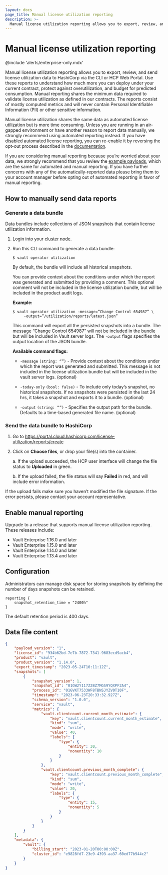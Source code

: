 ```yaml
---
layout: docs
page_title: Manual license utilization reporting
description: >-
  Manual license utilization reporting allows you to export, review, and send license utilization data to HashiCorp through the CLI or HCP Web Portal.
---
```


# Manual license utilization reporting

@include 'alerts/enterprise-only.mdx'

Manual license utilization reporting allows you to export, review, and send
license utilization data to HashiCorp via the CLI or HCP Web Portal. Use these
reports to understand how much more you can deploy under your current contract,
protect against overutilization, and budget for predicted consumption. Manual
reporting shares the minimum data required to validate license utilization as
defined in our contracts. The reports consist of mostly computed metrics and
will never contain Personal Identifiable Information (PII) or other sensitive
information. 

Manual license utilization shares the same data as automated license utilization
but is more time consuming. Unless you are running in an air-gapped environment
or have another reason to report data manually, we strongly recommend using
automated reporting instead. If you have disabled automated license reporting,
you can re-enable it by reversing the opt-out process described in the
[documentation](/vault/docs/enterprise/license/utilization-reporting#opt-out). 

If you are considering manual reporting because you’re worried about your data,
we strongly recommend that you review the [example
payloads](#data-file-content), which are the same for automated and manual
reporting. If you have further concerns with any of the automatically-reported
data please bring them to your account manager before opting out of automated
reporting in favor of manual reporting.

## How to manually send data reports

### Generate a data bundle

Data bundles include collections of JSON snapshots that contain license
utilization information.  

1. Login into your [cluster node](/vault/tutorials/cloud/vault-access-cluster).
1. Run this CLI command to generate a data bundle:

   ```shell-session
   $ vault operator utilization
   ```

   By default, the bundle will include all historical snapshots. 

   You can provide context about the conditions under which the report was
   generated and submitted by providing a comment. This optional comment will
   not be included in the license utilization bundle, but will be included in
   the product audit logs. 

   **Example:**

   ```shell-session
   $ vault operator utilization -message=”Change Control 654987” \
        -output=”/utilization/reports/latest.json”
   ```

   This command will export all the persisted snapshots into a bundle. The
   message “Change Control 654987” will not be included in the bundle but will
   be included in Vault server logs. The `-output` flags specifies the output
   location of the JSON bundle. 

   **Available command flags:**

   - `-message` `(string: “”)` - Provide context about the conditions under
   which the report was generated and   submitted. This message is not included
   in the license utilization bundle but will be included in the   vault server
   logs. (optional)

   - `-today-only` `(bool: false)` - To include only today’s snapshot, no
   historical snapshots. If no snapshots   were persisted in the last 24 hrs, it
   takes a snapshot and exports it to a bundle. (optional)    
   
   - `-output` `(string: “”)` - Specifies the output path for the bundle.
   Defaults to a time-based generated file name. (optional)


### Send the data bundle to HashiCorp

1. Go to https://portal.cloud.hashicorp.com/license-utilization/reports/create
1. Click on **Choose files**, or drop your file(s) into the container.

    a. If the upload succeeded, the HCP user interface will change the file
    status to **Uploaded** in green.
    
    b. If the upload failed, the file status will say **Failed** in red, and
    will include error information. 

If the upload fails make sure you haven’t modified the file signature. If the
error persists, please contact your account representative. 


## Enable manual reporting

Upgrade to a release that supports manual license utilization reporting. These
releases include: 

- Vault Enterprise 1.16.0 and later
- Vault Enterprise 1.15.0 and later
- Vault Enterprise 1.14.0 and later
- Vault Enterprise 1.13.4 and later

## Configuration

Administrators can manage disk space for storing snapshots by defining the
number of days snapshots can be retained. 

```hcl
reporting {
    snapshot_retention_time = "2400h"
}
```

The default retention period is 400 days. 

## Data file content

<CodeBlockConfig hideClipboard>

```json
{
    "payload_version": "1",
    "license_id": "934b62bd-7e7b-7872-7341-9683ecd9acb4",
    "product": "vault",
    "product_version": "1.14.0",
    "export_timestamp": "2023-05-24T10:11:12Z",
    "snapshots": [
        {
            "snapshot_version": 1,
            "snapshot_id": "01GW2Y117Z2BZ7MGS9YQXPF2A4",
            "process_id": "01GVKT7533WF8TBNSJYZV0T10F",
            "timestamp": "2023-06-23T20:33:32.927Z",
            "schema_version": "1.0.0",
            "service": "vault",
            "metrics": {
                "vault.clientcount.current_month_estimate": {
                    "key": "vault.clientcount.current_month_estimate",
                    "kind": "sum",
                    "mode": "write",
                    "value": 40,
                    "labels": {
                        "type": {
                            "entity": 30,
                            "nonentity": 10
                        }
                    }
                },
                "vault.clientcount.previous_month_complete": {
                    "key": "vault.clientcount.previous_month_complete",
                    "kind": "sum",
                    "mode": "write",
                    "value": 20,
                    "labels": {
                        "type": {
                            "entity": 15,
                            "nonentity": 5
                        }
                    }
                }
            }
        }
    ],
    "metadata": {
        "vault": {
            "billing_start": "2023-01-20T00:00:00Z",
            "cluster_id": "e9828fd7-23e9-4393-aa37-60ed77b944c2"
        }
    }
}
```

</CodeBlockConfig>